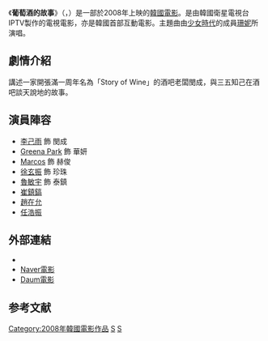{{noteTA
|1=zh-cn:Sunny; zh-tw:珊妮; zh-hk:Sunny
}}
{{Infobox Film
| name = 葡萄酒的故事
| original_name = {{lang|ko|스토리 오브 와인}}
| cn_name = 葡萄酒的故事
| hk_name = 
| tw_name = 抒情酒吧 
| image = 
| caption = 
| director = [[李澈河|李澈河]]
| producer = 
| writer = [[李澈河|李澈河]] 
| starring = [[李己雨|李己雨]]、Greena Park
| music = Min-woo No
| cinematography = Min Kim
| editing = Sang-koo Lee, Jin Lee
| production_company = [[SidusHQ|SidusHQ]]
| distributor = [[SidusHQ|SidusHQ]]
| released = {{KOR}}2008年11月13日
| runtime = 96分鐘
| country = {{KOR}}
| language = [[韓語|韓語]]
| budget = 
| preceded_by = 
| followed_by = 
| amg_id = 
| imdb_id = 1362503
}}

《'''葡萄酒的故事'''》（{{lang-ko|'''스토리 오브 와인'''}}，{{lang-en|'''''Story of Wine'''''}}）是一部於2008年上映的[[韓國電影|韓國電影]]。是由韓國衛星電視台IPTV製作的電視電影，亦是韓國首部互動電影。主題曲由[[少女時代|少女時代]]的成員[[珊妮_(韓國藝人)|珊妮]]所演唱。

== 劇情介紹 ==
講述一家開張滿一周年名為「Story of Wine」的酒吧老闆閔成，與三五知己在酒吧談天說地的故事。
== 演員陣容 ==
*[[李己雨|李己雨]] 飾 閔成
*[[Greena_Park|Greena Park]] 飾 華妍
*[[Marcos_(演員)|Marcos]] 飾 赫俊
*[[徐玄振|徐玄振]] 飾 珍珠
*[[魯敏宇|魯敏宇]] 飾 泰鎮
*[[崔鎮鎬|崔鎮鎬]]
*[[趙在允|趙在允]]
*[[任浩振|任浩振]]

== 外部連結 ==
*{{imdb title|id=1362503|title=葡萄酒的故事}}
*[http://movie.naver.com/movie/bi/mi/basic.nhn?code=51318 Naver電影]{{ko}}
*[http://movie.daum.net/moviedetail/moviedetailMain.do?movieId=48303 Daum電影]{{ko}}

== 参考文献 ==
<div class="references-small">
<references />
</div>


{{SidusHQ}}
[[Category:2008年韓國電影作品|Category:2008年韓國電影作品]]
[[Category:韓國劇情片|S]]
[[Category:韓語電影|S]]
